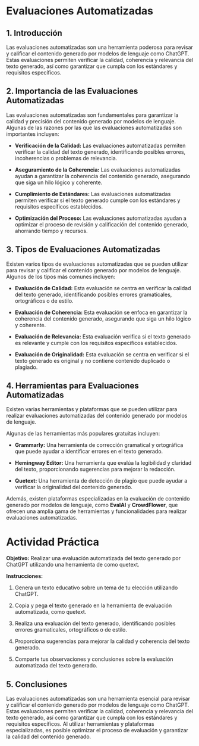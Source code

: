 # Evaluaciones Automatizadas

## 1. Introducción

Las evaluaciones automatizadas son una herramienta poderosa para revisar y calificar el contenido generado por modelos de lenguaje como ChatGPT. Estas evaluaciones permiten verificar la calidad, coherencia y relevancia del texto generado, así como garantizar que cumpla con los estándares y requisitos específicos.

## 2. Importancia de las Evaluaciones Automatizadas

Las evaluaciones automatizadas son fundamentales para garantizar la calidad y precisión del contenido generado por modelos de lenguaje. Algunas de las razones por las que las evaluaciones automatizadas son importantes incluyen:

- **Verificación de la Calidad:** Las evaluaciones automatizadas permiten verificar la calidad del texto generado, identificando posibles errores, incoherencias o problemas de relevancia.

- **Aseguramiento de la Coherencia:** Las evaluaciones automatizadas ayudan a garantizar la coherencia del contenido generado, asegurando que siga un hilo lógico y coherente.

- **Cumplimiento de Estándares:** Las evaluaciones automatizadas permiten verificar si el texto generado cumple con los estándares y requisitos específicos establecidos.

- **Optimización del Proceso:** Las evaluaciones automatizadas ayudan a optimizar el proceso de revisión y calificación del contenido generado, ahorrando tiempo y recursos.

## 3. Tipos de Evaluaciones Automatizadas

Existen varios tipos de evaluaciones automatizadas que se pueden utilizar para revisar y calificar el contenido generado por modelos de lenguaje. Algunos de los tipos más comunes incluyen:

- **Evaluación de Calidad:** Esta evaluación se centra en verificar la calidad del texto generado, identificando posibles errores gramaticales, ortográficos o de estilo.

- **Evaluación de Coherencia:** Esta evaluación se enfoca en garantizar la coherencia del contenido generado, asegurando que siga un hilo lógico y coherente.

- **Evaluación de Relevancia:** Esta evaluación verifica si el texto generado es relevante y cumple con los requisitos específicos establecidos.

- **Evaluación de Originalidad:** Esta evaluación se centra en verificar si el texto generado es original y no contiene contenido duplicado o plagiado.

## 4. Herramientas para Evaluaciones Automatizadas

Existen varias herramientas y plataformas que se pueden utilizar para realizar evaluaciones automatizadas del contenido generado por modelos de lenguaje. 

Algunas de las herramientas más populares gratuitas incluyen:

- **Grammarly:** Una herramienta de corrección gramatical y ortográfica que puede ayudar a identificar errores en el texto generado.

- **Hemingway Editor:** Una herramienta que evalúa la legibilidad y claridad del texto, proporcionando sugerencias para mejorar la redacción.

- **Quetext:** Una herramienta de detección de plagio que puede ayudar a verificar la originalidad del contenido generado.

Además, existen plataformas especializadas en la evaluación de contenido generado por modelos de lenguaje, como **EvalAI** y **CrowdFlower**, que ofrecen una amplia gama de herramientas y funcionalidades para realizar evaluaciones automatizadas.

# Actividad Práctica

**Objetivo:** Realizar una evaluación automatizada del texto generado por ChatGPT utilizando una herramienta de como quetext.

**Instrucciones:**

1. Genera un texto educativo sobre un tema de tu elección utilizando ChatGPT.

2. Copia y pega el texto generado en la herramienta de evaluación automatizada, como quetext.

3. Realiza una evaluación del texto generado, identificando posibles errores gramaticales, ortográficos o de estilo.

4. Proporciona sugerencias para mejorar la calidad y coherencia del texto generado.

5. Comparte tus observaciones y conclusiones sobre la evaluación automatizada del texto generado.

## 5. Conclusiones

Las evaluaciones automatizadas son una herramienta esencial para revisar y calificar el contenido generado por modelos de lenguaje como ChatGPT. Estas evaluaciones permiten verificar la calidad, coherencia y relevancia del texto generado, así como garantizar que cumpla con los estándares y requisitos específicos. Al utilizar herramientas y plataformas especializadas, es posible optimizar el proceso de evaluación y garantizar la calidad del contenido generado.


